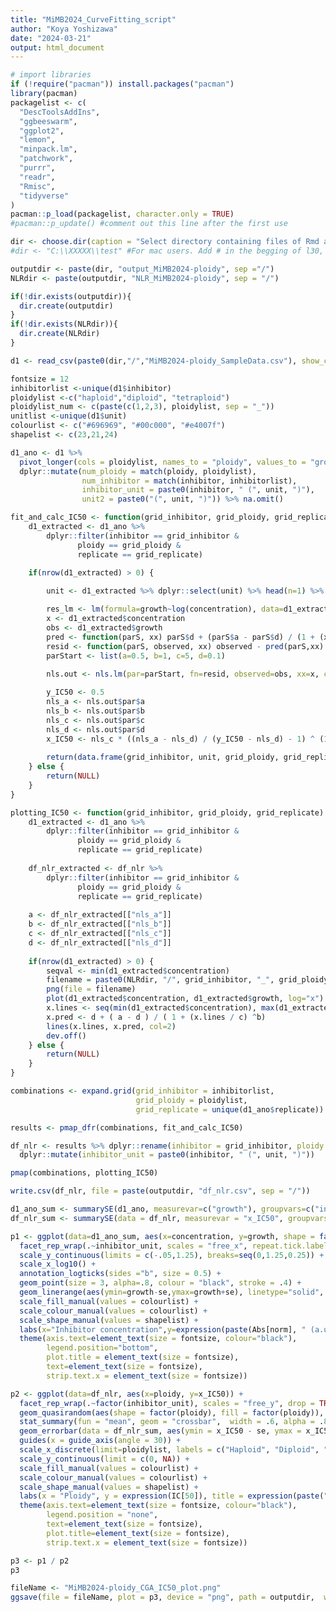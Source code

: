 ---
title: "MiMB2024_CurveFitting_script"
author: "Koya Yoshizawa"
date: "2024-03-21"
output: html_document
---

```{r import libraries}
# import libraries
if (!require("pacman")) install.packages("pacman")
library(pacman)
packagelist <- c(
  "DescToolsAddIns",
  "ggbeeswarm", 
  "ggplot2", 
  "lemon",
  "minpack.lm",
  "patchwork",
  "purrr",
  "readr",
  "Rmisc", 
  "tidyverse"
)
pacman::p_load(packagelist, character.only = TRUE)
#pacman::p_update() #comment out this line after the first use
```

```{r read csv}
dir <- choose.dir(caption = "Select directory containing files of Rmd and csv") #For windows users. Choose the folder directory in a popup window.
#dir <- "C:\\XXXXX\\test" #For mac users. Add # in the begging of l30, remove # in the beginning of this row, and define the folder directory.

outputdir <- paste(dir, "output_MiMB2024-ploidy", sep ="/")
NLRdir <- paste(outputdir, "NLR_MiMB2024-ploidy", sep = "/")

if(!dir.exists(outputdir)){
  dir.create(outputdir)
}
if(!dir.exists(NLRdir)){
  dir.create(NLRdir)
}

d1 <- read_csv(paste0(dir,"/","MiMB2024-ploidy_SampleData.csv"), show_col_types = FALSE) %>% as_tibble()

fontsize = 12
inhibitorlist <-unique(d1$inhibitor)
ploidylist <-c("haploid","diploid", "tetraploid")
ploidylist_num <- c(paste(c(1,2,3), ploidylist, sep = "_"))
unitlist <-unique(d1$unit)
colourlist <- c("#696969", "#00c000", "#e4007f")
shapelist <- c(23,21,24)

d1_ano <- d1 %>% 
  pivot_longer(cols = ploidylist, names_to = "ploidy", values_to = "growth") %>%
  dplyr::mutate(num_ploidy = match(ploidy, ploidylist),
                num_inhibitor = match(inhibitor, inhibitorlist),
                inhibitor_unit = paste0(inhibitor, " (", unit, ")"),
                unit2 = paste0("(", unit, ")")) %>% na.omit()
```

```{r curve-fitting and IC50 calculation}
fit_and_calc_IC50 <- function(grid_inhibitor, grid_ploidy, grid_replicate) {
    d1_extracted <- d1_ano %>%
        dplyr::filter(inhibitor == grid_inhibitor & 
               ploidy == grid_ploidy &
               replicate == grid_replicate)
    
    if(nrow(d1_extracted) > 0) {

        unit <- d1_extracted %>% dplyr::select(unit) %>% head(n=1) %>% as.character()

        res_lm <- lm(formula=growth~log(concentration), data=d1_extracted)
        x <- d1_extracted$concentration
        obs <- d1_extracted$growth
        pred <- function(parS, xx) parS$d + (parS$a - parS$d) / (1 + (xx/parS$c) ^parS$b)
        resid <- function(parS, observed, xx) observed - pred(parS,xx)
        parStart <- list(a=0.5, b=1, c=5, d=0.1)
        
        nls.out <- nls.lm(par=parStart, fn=resid, observed=obs, xx=x, control=nls.lm.control(maxiter=1024,nprint=1))

        y_IC50 <- 0.5
        nls_a <- nls.out$par$a
        nls_b <- nls.out$par$b
        nls_c <- nls.out$par$c
        nls_d <- nls.out$par$d
        x_IC50 <- nls_c * ((nls_a - nls_d) / (y_IC50 - nls_d) - 1) ^ (1 / nls_b)
        
        return(data.frame(grid_inhibitor, unit, grid_ploidy, grid_replicate, nls_a, nls_b, nls_c, nls_d, nls.out$deviance, x_IC50))
    } else {
        return(NULL)
    }
}

plotting_IC50 <- function(grid_inhibitor, grid_ploidy, grid_replicate) {
    d1_extracted <- d1_ano %>%
        dplyr::filter(inhibitor == grid_inhibitor & 
               ploidy == grid_ploidy &
               replicate == grid_replicate)
    
    df_nlr_extracted <- df_nlr %>%
        dplyr::filter(inhibitor == grid_inhibitor & 
               ploidy == grid_ploidy &
               replicate == grid_replicate)
    
    a <- df_nlr_extracted[["nls_a"]]
    b <- df_nlr_extracted[["nls_b"]]
    c <- df_nlr_extracted[["nls_c"]]
    d <- df_nlr_extracted[["nls_d"]]
    
    if(nrow(d1_extracted) > 0) {
        seqval <- min(d1_extracted$concentration)
        filename = paste0(NLRdir, "/", grid_inhibitor, "_", grid_ploidy, "_rep", grid_replicate, ".png")
        png(file = filename)
        plot(d1_extracted$concentration, d1_extracted$growth, log="x")
        x.lines <- seq(min(d1_extracted$concentration), max(d1_extracted$concentration), by=seqval)
        x.pred <- d + ( a - d ) / ( 1 + (x.lines / c) ^b)
        lines(x.lines, x.pred, col=2)
        dev.off()
    } else {
        return(NULL)
    }
}

combinations <- expand.grid(grid_inhibitor = inhibitorlist,
                            grid_ploidy = ploidylist,
                            grid_replicate = unique(d1_ano$replicate))

results <- pmap_dfr(combinations, fit_and_calc_IC50)

df_nlr <- results %>% dplyr::rename(inhibitor = grid_inhibitor, ploidy = grid_ploidy, replicate = grid_replicate) %>% 
  dplyr::mutate(inhibitor_unit = paste0(inhibitor, " (", unit, ")")) 

pmap(combinations, plotting_IC50)

write.csv(df_nlr, file = paste(outputdir, "df_nlr.csv", sep = "/"))
```

```{r plot}
d1_ano_sum <- summarySE(d1_ano, measurevar=c("growth"), groupvars=c("inhibitor_unit", "ploidy", "concentration"))
df_nlr_sum <- summarySE(data = df_nlr, measurevar = "x_IC50", groupvars = c("inhibitor_unit", "ploidy"))

p1 <- ggplot(data=d1_ano_sum, aes(x=concentration, y=growth, shape = factor(ploidy, levels = ploidylist), fill=factor(ploidy, levels = ploidylist))) +
  facet_rep_wrap(.~inhibitor_unit, scales = "free_x", repeat.tick.labels = TRUE, ncol = 5) +
  scale_y_continuous(limits = c(-.05,1.25), breaks=seq(0,1.25,0.25)) +
  scale_x_log10() +
  annotation_logticks(sides ="b", size = 0.5) +
  geom_point(size = 3, alpha=.8, colour = "black", stroke = .4) +
  geom_linerange(aes(ymin=growth-se,ymax=growth+se), linetype="solid", linewidth=.5, alpha = .8, color = "black") +
  scale_fill_manual(values = colourlist) +
  scale_colour_manual(values = colourlist) +
  scale_shape_manual(values = shapelist) +
  labs(x="Inhibitor concentration",y=expression(paste(Abs[norm], " (a.u.)", sep = "")), title = "Figure 1: Dose-response curve of cell proliferation, mean ± S.E.", shape = "Ploidy", color = "Ploidy", fill = "Ploidy") +
  theme(axis.text=element_text(size = fontsize, colour="black"), 
        legend.position="bottom", 
        plot.title = element_text(size = fontsize),
        text=element_text(size = fontsize), 
        strip.text.x = element_text(size = fontsize))

p2 <- ggplot(data=df_nlr, aes(x=ploidy, y=x_IC50)) +
  facet_rep_wrap(.~factor(inhibitor_unit), scales = "free_y", drop = TRUE, repeat.tick.labels = TRUE) +
  geom_quasirandom(aes(shape = factor(ploidy), fill = factor(ploidy)), size = 2.5, alpha=.8, colour = "black", stroke = .4) +
  stat_summary(fun = "mean", geom = "crossbar",  width = .6, alpha = .8, linewidth = .3) + 
  geom_errorbar(data = df_nlr_sum, aes(ymin = x_IC50 - se, ymax = x_IC50 + se), alpha = .8, linewidth = .6, width = .2) +
  guides(x = guide_axis(angle = 30)) +
  scale_x_discrete(limit=ploidylist, labels = c("Haploid", "Diploid", "Tetraploid")) +
  scale_y_continuous(limit = c(0, NA)) +
  scale_fill_manual(values = colourlist) +
  scale_colour_manual(values = colourlist) +
  scale_shape_manual(values = shapelist) +
  labs(x = "Ploidy", y = expression(IC[50]), title = expression(paste("Figure 2: ", IC[50], " values, mean ± S.E.", sep = ""))) +
  theme(axis.text=element_text(size = fontsize, colour="black"), 
        legend.position = "none",
        text=element_text(size = fontsize), 
        plot.title=element_text(size = fontsize),
        strip.text.x = element_text(size = fontsize))

p3 <- p1 / p2
p3

fileName <- "MiMB2024-ploidy_CGA_IC50_plot.png"
ggsave(file = fileName, plot = p3, device = "png", path = outputdir,  width = 7, height = 7, dpi = 300)
```
